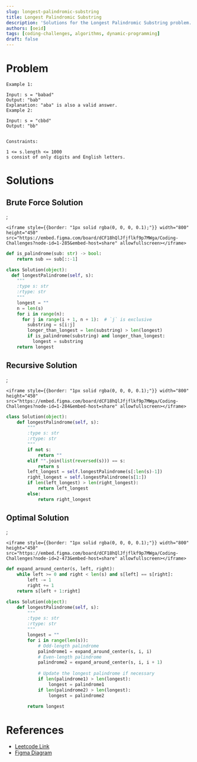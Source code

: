 ```yaml
---
slug: longest-palindromic-substring
title: Longest Palindromic Substring
description: 'Solutions for the Longest Palindromic Substring problem.'
authors: [oeid]
tags: [coding-challenges, algorithms, dynamic-programming]
draft: false
---
```


# Problem
```
Example 1:

Input: s = "babad"
Output: "bab"
Explanation: "aba" is also a valid answer.
Example 2:

Input: s = "cbbd"
Output: "bb"
 

Constraints:

1 <= s.length <= 1000
s consist of only digits and English letters.
```

# Solutions


## Brute Force Solution

<BruteForceSvg preserveAspectRatio="xMidYMid meet" width="100%" height="100%" className="bruteForce" />;

```
<iframe style={{border: "1px solid rgba(0, 0, 0, 0.1);"}} width="800" height="450" src="https://embed.figma.com/board/dCF18hQlJfjflkf9p7MWga/Coding-Challenges?node-id=1-285&embed-host=share" allowfullscreen></iframe>
```

```py title="brute_force.py"
def is_palindrome(sub: str) -> bool:
    return sub == sub[::-1]

class Solution(object):
  def longestPalindrome(self, s):
    """
    :type s: str
    :rtype: str
    """
    longest = ""
    n = len(s)
    for i in range(n):
      for j in range(i + 1, n + 1):  # `j` is exclusive
        substring = s[i:j]
        longer_than_longest = len(substring) > len(longest)
        if is_palindrome(substring) and longer_than_longest:
          longest = substring
    return longest
```

## Recursive Solution

<RecursiveSvg preserveAspectRatio="xMidYMid meet" width="100%" height="100%" className="recursive" />;

```
<iframe style={{border: "1px solid rgba(0, 0, 0, 0.1);"}} width="800" height="450" src="https://embed.figma.com/board/dCF18hQlJfjflkf9p7MWga/Coding-Challenges?node-id=1-284&embed-host=share" allowfullscreen></iframe>
```

```py title="recursive.py"
class Solution(object):
    def longestPalindrome(self, s):
        """
        :type s: str
        :rtype: str
        """
        if not s:
            return ""
        elif "".join(list(reversed(s))) == s:
            return s
        left_longest = self.longestPalindrome(s[:len(s)-1])
        right_longest = self.longestPalindrome(s[1:])
        if len(left_longest) > len(right_longest):
            return left_longest
        else:
            return right_longest
```


## Optimal Solution

<ExpandAroundCenterSvg preserveAspectRatio="xMidYMid meet" width="100%" height="100%" className="expandAroundCenter" />;

```
<iframe style={{border: "1px solid rgba(0, 0, 0, 0.1);"}} width="800" height="450" src="https://embed.figma.com/board/dCF18hQlJfjflkf9p7MWga/Coding-Challenges?node-id=2-473&embed-host=share" allowfullscreen></iframe>
```

```py title="optimal.py"
def expand_around_center(s, left, right):
    while left >= 0 and right < len(s) and s[left] == s[right]:
        left -= 1
        right += 1
    return s[left + 1:right]

class Solution(object):
    def longestPalindrome(self, s):
        """
        :type s: str
        :rtype: str
        """
        longest = ""
        for i in range(len(s)):
            # Odd-length palindrome
            palindrome1 = expand_around_center(s, i, i)
            # Even-length palindrome
            palindrome2 = expand_around_center(s, i, i + 1)
            
            # Update the longest palindrome if necessary
            if len(palindrome1) > len(longest):
                longest = palindrome1
            if len(palindrome2) > len(longest):
                longest = palindrome2

        return longest
```

# References
* [Leetcode Link](https://leetcode.com/problems/longest-palindromic-substring/description/?envType=problem-list-v2&envId=dynamic-programming)
* [Figma Diagram](https://embed.figma.com/board/dCF18hQlJfjflkf9p7MWga/Coding-Challenges?node-id=1-2&t=JNVkmhU4Nf1fWKFu-4&embed-host=share)
